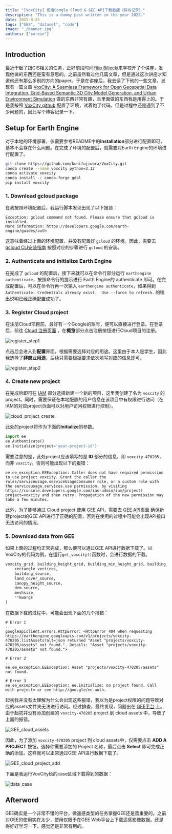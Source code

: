 ---
title: "[VoxCity] 使用Google Cloud & GEE API下载数据（踩坑记录）"
description: "This is a dummy post written in the year 2023."
date: 2025-8-25
tags: ["GEE", "dataset", "code"]
image: "./banner.jpg"
authors: ["serein"]
---

## Introduction

最近干起了跟GIS相关的任务，正好前段时间[Filip Biljecki](https://scholar.google.com/citations?user=jGqm4kEAAAAJ&hl=zh-CN)来学校开了个讲座，发现他做的东西还是蛮有意思的。之前虽然看过他几篇文章，但是通过这次讲座才知道他还有那么多别的方向的paper。于是在讲座后，我去读了下他的一些文章，发现有一篇文章 [VoxCity: A Seamless Framework for Open Geospatial Data Integration, Grid-Based Semantic 3D City Model Generation, and Urban Environment Simulation](https://arxiv.org/abs/2504.13934) 做的东西非常有趣，且里面做的东西我是用得上的。于是我按照 [VoxCity github](https://github.com/kunifujiwara/VoxCity) 配置了环境，试着跑了代码。但是过程中还是遇到了不少问题的，因此写个博客记录一下。

## Setup for Earth Engine

对于本地的环境部署，仅需要参考README中的**Installation**部分进行配置即可，基本不会存在什么问题。在完成了环境的配置后，就需要对Earth Engine的环境进行配置了。

```bash
git clone https://github.com/kunifujiwara/VoxCity.git
conda create --name voxcity python=3.12
conda activate voxcity
conda install -c conda-forge gdal
pip install voxcity
```

### 1. Download gcloud package

在我按照环境配置后，我运行脚本发现出现了以下报错：

```shell
Exception: gcloud command not found. Please ensure that gcloud is installed.
More information: https://developers.google.com/earth-engine/guides/auth
```

这意味着经过上面的环境配置，并没有配置好 `gcloud` 的环境。因此，需要去 [gcloud CLI安装指南](https://cloud.google.com/sdk/docs/install?hl=zh-cn#linux) 按照对应的步骤进行 `gcloud` 的安装。

### 2. Authenticate and initialize Earth Engine

在完成了 `gcloud` 的配置后，接下来就可以在命令行部分运行 `earthengine authenticate`，按照命令行的提示进行 Earth Engine的 authenticate 即可。在完成配置后，可以在命令行再一次输入 `earthengine authenticate`，如果得到 `Authenticate: Credentials already exist.  Use --force to refresh.` 的输出说明已经正确配置成功了。

### 3. Register Cloud project

在注册Cloud项目前，最好有一个Google的账号，便可以直接进行登录。在登录后，前往 [Cloud 注册页面](https://console.cloud.google.com/earth-engine/welcome?hl=zh-cn) ，在**概览**部分点击注册按钮进行Cloud项目的注册。

![register_step1](assets/cloud_register_step1.jpg)

点击后会进入到**配置**界面，根据需要选择对应的用途。这里由于本人是学生，因此我选择了**非商业用途**，后续只需要根据要求依次填写对应的信息即可。

![register_step2](assets/cloud_register_step2.jpg)

### 4. Create new project

在完成后即可在 [IAM](https://console.cloud.google.com/iam-admin/iam) 部分选择新建一个新的项目，这里我创建了名为 `voxcity` 的project。同时，需要保证在本地配置的用户信息在该项目中有权限进行访问（在IAM的对应project页面可以对用户访问权限进行控制）。

![cloud_project_create](assets/cloud_project_create.jpg)

此处的project将作为下面的**Initialize**的参数。

```python
import ee
ee.Authenticate()
ee.Initialize(project='your-project-id')
```

需要注意的是，此处project应该填写的是 **ID** 部分的信息，即 `voxcity-470205`，而非 `voxcity`。否则可能出现以下的报错：

```shell
ee.ee_exception.EEException: Caller does not have required permission to use project voxcity. Grant the caller the roles/serviceusage.serviceUsageConsumer role, or a custom role with the serviceusage.services.use permission, by visiting https://console.developers.google.com/iam-admin/iam/project?project=voxcity and then retry. Propagation of the new permission may take a few minutes.
```

此外，为了能够通过 Cloud project 使用 GEE API，需要去 [GEE API页面](https://console.cloud.google.com/apis/api/earthengine.googleapis.com/metrics) 确保新建project的GEE API进行了正确的配置，否则在使用的过程中可能会出现API接口无法访问的情况。

### 5. Download data from GEE

如果上面的过程均正常完成，那么便可以通过GEE API进行数据下载了。以VoxCity的代码为例，在运行`get_voxcity()`函数时，会进行数据的下载。

```python
voxcity_grid, building_height_grid, building_min_height_grid, building_id_grid, canopy_height_grid, canopy_bottom_height_grid, land_cover_grid, dem_grid, building_gdf = get_voxcity(
    rectangle_vertices,
    building_source,
    land_cover_source,
    canopy_height_source,
    dem_source,
    meshsize,
    **kwargs
)
```

在数据下载的过程中，可能会出现下面的几个报错：

```shell
# Error 1
...
googleapiclient.errors.HttpError: <HttpError 404 when requesting https://earthengine.googleapis.com/v1/projects/voxcity-470205:listAssets?alt=json returned "Asset "projects/voxcity-470205/assets" not found.". Details: "Asset "projects/voxcity-470205/assets" not found.">

# Error 2
...
ee.ee_exception.EEException: Asset "projects/voxcity-470205/assets" not found.

# Error 3
ee.ee_exception.EEException: ee.Initialize: no project found. Call with project= or see http://goo.gle/ee-auth.
```

起初我并没有太理解为什么会出现这些报错，我以为是project权限的问题导致对应的assets文件夹无法进行访问。经过排查，最终发现，问题出在 [GEE平台](https://code.earthengine.google.com/) 上。由于起初并没有添加创建的 `voxcity-470205` project 到 cloud assets 中，导致了上面的报错。

![GEE_cloud_assets](assets/GEE_cloud_assets.jpg)

因此，为了添加 `voxcity-470205` project 到 cloud assets中，仅需要点击 **ADD A PROJECT** 按钮，选择你需要添加的 Project 名称，最后点击 **Select** 即可完成正确的添加。这样就可以正常通过GEE API进行数据下载了。

![GEE_cloud_project_add](assets/GEE_cloud_project_add.jpg)

下面是我运行VoxCity给的case区域下载得到的数据：

![data_case](assets/data_case.jpg)

## Afterword 

GEE确实是一个非常不错的平台，做遥感类型的任务掌握GEE还是蛮重要的。之前对GEE的使用实在太少，使用仅限于在GEE Web平台上下载遥感影像数据。还是得好好学习一下，感觉还是非常有用的。